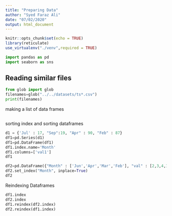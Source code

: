 ```yaml
---
title: "Preparing Data"
author: "Syed Faraz Ali"
date: "07/02/2020"
output: html_document
---
```


```r
knitr::opts_chunk$set(echo = TRUE)
library(reticulate)
use_virtualenv("./venv",required = TRUE)
```



```python
import pandas as pd
import seaborn as sns
```


## Reading similar files
```python
from glob import glob
filenames=glob("../../datasets/ts*.csv")
print(filenames)
```

making a list of data frames
```python

```

sorting index and sorting dataframes
```python
d1 = {'Jul' : 17, "Sep":19, "Apr" : 90, "Feb" : 87}
df1=pd.Series(d1)
df1=pd.DataFrame(df1)
df1.index.name='Month'
df1.columns=['val1']
df1
```


```python
df2=pd.DataFrame({"Month" : ['Jun','Apr','Mar','Feb'], "val" : [2,3,4,1]})
df2.set_index("Month", inplace=True)
df2
```

Reindexing Dataframes
```python
df1.index
df2.index
df1.reindex(df2.index)
df2.reindex(df1.index)

```





